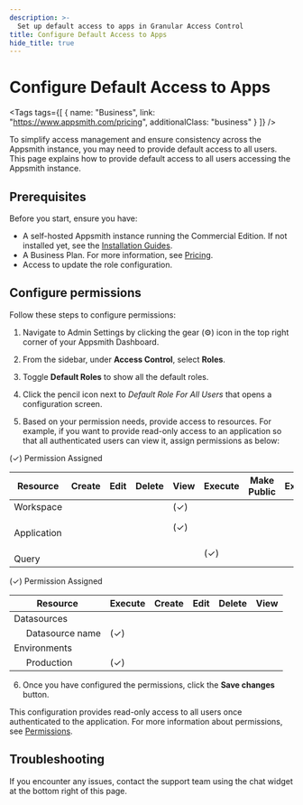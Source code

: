 ```yaml
---
description: >-
  Set up default access to apps in Granular Access Control
title: Configure Default Access to Apps
hide_title: true
---
```



<!-- vale off -->

<div className="tag-wrapper">
 <h1>Configure Default Access to Apps</h1>

<Tags
tags={[
{ name: "Business", link: "https://www.appsmith.com/pricing", additionalClass: "business" }
]}
/>

</div>

<!-- vale on -->

To simplify access management and ensure consistency across the Appsmith instance, you may need to provide default access to all users. This page explains how to provide default access to all users accessing the Appsmith instance.

## Prerequisites

Before you start, ensure you have:

- A self-hosted Appsmith instance running the Commercial Edition. If not installed yet, see the [Installation Guides](/getting-started/setup/installation-guides).
- A Business Plan. For more information, see [Pricing](https://www.appsmith.com/pricing).
- Access to update the role configuration.

## Configure permissions

Follow these steps to configure permissions:

1. Navigate to Admin Settings by clicking the gear (⚙️) icon in the top right corner of your Appsmith Dashboard.
2. From the sidebar, under **Access Control**, select **Roles**.
3. Toggle **Default Roles** to show all the default roles.

   <ZoomImage src="/img/GAC-Default-Roles-toggle.png" alt="Toggle the Default roles options to view Default Roles" caption="Toggle the Default roles options to view Default Roles"
   />

4. Click the pencil icon next to _Default Role For All Users_ that opens a configuration screen.
5. Based on your permission needs, provide access to resources. For example, if you want to provide read-only access to an application so that all authenticated users can view it, assign permissions as below:

<Tabs queryString="gac-resource">
   <TabItem label="Application Resources" value="application-resources">
  <p className="permission-footnote">
        <span style={{color: 'green', fontWeight: 'bold'}}><span style={{color: 'green', fontWeight: 'bold', fontSize: '16px'}}>(✓)</span></span> Permission Assigned
    </p>
      <table className="permissions-table" style={{ width: '100%', display: 'table' }}>
         <thead>
            <tr>
               <th>Resource</th>
               <th>Create</th>
               <th>Edit</th>
               <th>Delete</th>
               <th>View</th>
               <th>Execute</th>
               <th>Make Public</th>
               <th>Export</th>
            </tr>
         </thead>
         <tbody>
            <tr>
               <td>Workspace</td>
               <td></td>
               <td></td>
               <td></td>
               <td style={{color: 'green', fontWeight: 'bold', fontSize: '16px'}}>(✓)</td>
               <td></td>
               <td></td>
               <td></td>
            </tr>
            <tr>
               <td>&nbsp;&nbsp;&nbsp;&nbsp; Application</td>
               <td></td>
               <td></td>
               <td></td>
               <td style={{color: 'green', fontWeight: 'bold', fontSize: '16px'}}>(✓)</td>
               <td></td>
               <td></td>
               <td></td>
            </tr>
            <tr>
               <td>&nbsp;&nbsp;&nbsp;&nbsp;&nbsp;&nbsp;&nbsp;&nbsp;&nbsp;&nbsp;&nbsp; Query</td>
               <td></td>
               <td></td>
               <td></td>
               <td></td>
               <td style={{color: 'green', fontWeight: 'bold', fontSize: '16px'}}>(✓)</td>
               <td></td>
               <td></td>
            </tr>
         </tbody>
         </table>
      
   </TabItem>
      <TabItem label="Datasources & Environments" value="datasources-and-environments">
      <p className="permission-footnote">
        <span style={{color: 'green', fontWeight: 'bold'}}><span style={{color: 'green', fontWeight: 'bold', fontSize: '16px'}}>(✓)</span></span> Permission Assigned
    </p>
         <table className="permissions-table" style={{ width: '100%', display: 'table' }}>
            <thead>
               <tr>
                  <th>Resource</th>
                  <th>Execute</th>
                  <th>Create</th>
                  <th>Edit</th>
                  <th>Delete</th>
                  <th>View</th>
               </tr>
            </thead>
            <tbody>
               <tr>
                  <td>Datasources</td>
                  <td></td>
                  <td></td>
                  <td></td>
                  <td></td>
                  <td></td>
               </tr>
               <tr>
                  <td>&nbsp;&nbsp;&nbsp;&nbsp; Datasource name</td>
                  <td style={{color: 'green', fontWeight: 'bold', fontSize: '16px'}}>(✓)</td>
                  <td></td>
                  <td></td>
                  <td></td>
                  <td></td>
               </tr>
               <tr>
                  <td>Environments</td>
                  <td></td>
                  <td></td>
                  <td></td>
                  <td></td>
                  <td></td>
               </tr>
               <tr>
                  <td>&nbsp;&nbsp;&nbsp;&nbsp; Production</td>
                  <td style={{color: 'green', fontWeight: 'bold', fontSize: '16px'}}>(✓)</td>
                  <td></td>
                  <td></td>
                  <td></td>
                  <td></td>
               </tr>
            </tbody>
            </table>


   </TabItem>
</Tabs>

6. Once you have configured the permissions, click the **Save changes** button. 

This configuration provides read-only access to all users once authenticated to the application. For more information about permissions, see [Permissions](/advanced-concepts/granular-access-control/reference/permissions).

## Troubleshooting

If you encounter any issues, contact the support team using the chat widget at the bottom right of this page.
